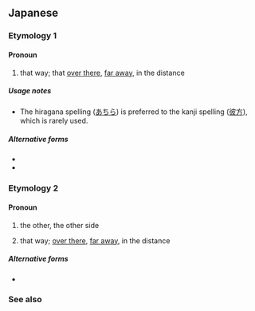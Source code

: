 ==Japanese==
{{ja-kanjitab}}

===Etymology 1===

====Pronoun====
{{ja-pos|pronoun|あちら}}

# that way; that [[over there]], [[far away]], in the distance

=====Usage notes=====
* The hiragana spelling ([[あちら]]) is preferred to the kanji spelling ([[彼方]]), which is rarely used.

=====Alternative forms=====
* {{l|ja|あち}}
* {{l|ja|あっち}}

===Etymology 2===

====Pronoun====
{{ja-pos|pronoun|かなた}}

# the other, the other side
#:{{ja-usex|'''彼方'''の神、クルフィックス|'''^かなた''' の ^かみ、^クルフィックス|Kruphix, God of Horizons}}
# that way; [[over there]], [[far away]], in the distance

=====Alternative forms=====
* {{l|ja|あなた}}

===See also===
{{Japanese demonstratives}}